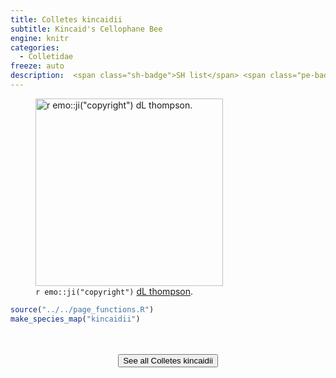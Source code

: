 ```yaml
---
title: Colletes kincaidii
subtitle: Kincaid's Cellophane Bee
engine: knitr
categories:
  - Colletidae
freeze: auto
description:  <span class="sh-badge">SH list</span> <span class="pe-badge">PM Evidence</span>
---
```

![`r emo::ji("copyright")` [dL thompson ](https://inaturalist.ca/photos/19266216/).](https://inaturalist-open-data.s3.amazonaws.com/photos/19266216/medium.jpg){height=300}





```r
source("../../page_functions.R")
make_species_map("kincaidii")
```
<br><br>
<center>


<a href="https://inaturalist.ca/observations?place_id=any&quality_grade=research&subview=map&taxon_id=199040"><button type="button" class="btn btn-secondary">See all Colletes kincaidii <i class="fa-solid fa-arrow-up-right-from-square"></i> </button></a>
</center>
